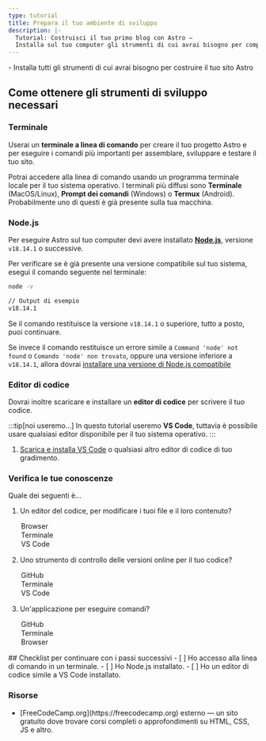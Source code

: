 ```yaml
---
type: tutorial
title: Prepara il tuo ambiente di sviluppo
description: |-
  Tutorial: Costruisci il tuo primo blog con Astro —
  Installa sul tuo computer gli strumenti di cui avrai bisogno per completare il tutorial
---
```




<PreCheck>
  - Installa tutti gli strumenti di cui avrai bisogno per costruire il tuo sito Astro
</PreCheck>

## Come ottenere gli strumenti di sviluppo necessari

### Terminale

Userai un **terminale a linea di comando** per creare il tuo progetto Astro e per eseguire i comandi più importanti per assemblare, sviluppare e testare il tuo sito.

Potrai accedere alla linea di comando usando un programma terminale locale per il tuo sistema operativo. I terminali più diffusi sono **Terminale** (MacOS/Linux), **Prompt dei comandi** (Windows) o **Termux** (Android). Probabilmente uno di questi è già presente sulla tua macchina.

### Node.js

Per eseguire Astro sul tuo computer devi avere installato [**Node.js**](https://nodejs.org/it/), versione `v18.14.1` o successive.

Per verificare se è già presente una versione compatibile sul tuo sistema, esegui il comando seguente nel terminale:

```sh
node -v

// Output di esempio
v18.14.1
```

Se il comando restituisce la versione `v18.14.1` o superiore, tutto a posto, puoi continuare.

Se invece il comando restituisce un errore simile a `Command 'node' not found` o `Comando 'node' non trovato`, oppure una versione inferiore a `v18.14.1`, allora dovrai [installare una versione di Node.js compatibile](https://docs.npmjs.com/downloading-and-installing-node-js-and-npm)

### Editor di codice

Dovrai inoltre scaricare e installare un **editor di codice** per scrivere il tuo codice.

:::tip[noi useremo...]
In questo tutorial useremo **VS Code**, tuttavia è possibile usare qualsiasi editor disponibile per il tuo sistema operativo.
:::

1. [Scarica e installa VS Code](https://code.visualstudio.com/#alt-downloads) o qualsiasi altro editor di codice di tuo gradimento. 


<Box icon="question-mark">

### Verifica le tue conoscenze

Quale dei seguenti è...
1. Un editor del codice, per modificare i tuoi file e il loro contenuto?

    <MultipleChoice>
      <Option>
        Browser
      </Option>
      <Option>
        Terminale
      </Option>
      <Option isCorrect>
        VS Code
      </Option>
    </MultipleChoice>

2. Uno strumento di controllo delle versioni online per il tuo codice?

    <MultipleChoice>
      <Option isCorrect>
        GitHub
      </Option>
      <Option>
        Terminale
      </Option>
      <Option>
        VS Code
      </Option>
    </MultipleChoice>

3. Un'applicazione per eseguire comandi?
    <MultipleChoice>
      <Option>
        GitHub
      </Option>
      <Option isCorrect>
        Terminale
      </Option>
      <Option>
        Browser
      </Option>
    </MultipleChoice>

</Box>

<Box icon="check-list">
## Checklist per continuare con i passi successivi

<Checklist>
- [ ] Ho accesso alla linea di comando in un terminale.
- [ ] Ho Node.js installato.
- [ ] Ho un editor di codice simile a VS Code installato.
</Checklist>
</Box>


### Risorse

- <p>[FreeCodeCamp.org](https://freecodecamp.org) <Badge>esterno</Badge> — un sito gratuito dove trovare corsi completi o approfondimenti su HTML, CSS, JS e altro.</p>
